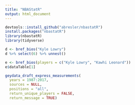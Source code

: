 ```yaml
---
title: "NBAStatR"
output: html_document
---
```


```r
devtools::install_github("abresler/nbastatR")
install.packages("nbastatR")
library(nbastatR)
library(tidyverse)
```

```r
d <- bref_bios("Kyle Lowry")
d %>% select(6) %>% unnest()

e <- bref_bios(players = c("Kyle Lowry", "Kawhi Leonard"))
e$dataTable[1]
```

```r
geydata_draft_express_measurements(
  years = 1987:2017, 
  sources = NULL,
  positions = "all", 
  return_unique_players = FALSE, 
  return_message = TRUE)
```


